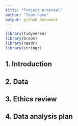 ```yaml
---
title: "Project proposal"
author: "Team name"
output: github_document
---
```


```r
library(tidyverse)
library(broom)
library(readr)
library(stringr)
```

## 1. Introduction



## 2. Data


## 3. Ethics review

## 4. Data analysis plan



